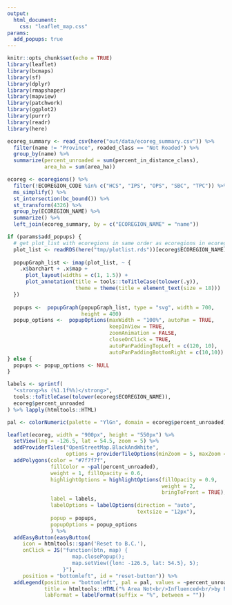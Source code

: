 ```yaml
---
output:
  html_document:
    css: "leaflet_map.css"
params:
  add_popups: true
---
```

<!-- 
Copyright 2018 Province of British Columbia

Licensed under the Apache License, Version 2.0 (the "License");
you may not use this file except in compliance with the License.
You may obtain a copy of the License at

http://www.apache.org/licenses/LICENSE-2.0

Unless required by applicable law or agreed to in writing, software distributed under the License is distributed on  "AS IS" BASIS,
WITHOUT WARRANTIES OR CONDITIONS OF ANY KIND, either express or implied.
See the License for the specific language governing permissions and limitations under the License.
-->

<!-- 
To speed up development of appearance of the map, change `add_popups` 
paremeter to `false` so that popups aren't rendered (which takes a long time) 
-->

```r
knitr::opts_chunk$set(echo = TRUE)
library(leaflet)
library(bcmaps)
library(sf)
library(dplyr)
library(rmapshaper)
library(mapview)
library(patchwork)
library(ggplot2)
library(purrr)
library(readr)
library(here)

ecoreg_summary <- read_csv(here("out/data/ecoreg_summary.csv")) %>% 
  filter(name != "Province", roaded_class == "Not Roaded") %>% 
  group_by(name) %>% 
  summarize(percent_unroaded = sum(percent_in_distance_class), 
            area_ha = sum(area_ha))

ecoreg <- ecoregions() %>% 
  filter(!ECOREGION_CODE %in% c("HCS", "IPS", "OPS", "SBC", "TPC")) %>% 
  ms_simplify() %>% 
  st_intersection(bc_bound()) %>% 
  st_transform(4326) %>% 
  group_by(ECOREGION_NAME) %>% 
  summarize() %>% 
  left_join(ecoreg_summary, by = c("ECOREGION_NAME" = "name"))

if (params$add_popups) {
  # get plot_list with ecoregions in same order as ecoregions in ecoreg
  plot_list <- readRDS(here("tmp/plotlist.rds"))[ecoreg$ECOREGION_NAME]
  
  popupGraph_list <- imap(plot_list, ~ {
    .x$barchart + .x$map +
      plot_layout(widths = c(1, 1.5)) +
      plot_annotation(title = tools::toTitleCase(tolower(.y)),
                      theme = theme(title = element_text(size = 18)))
  })
  
  popups <-  popupGraph(popupGraph_list, type = "svg", width = 700,
                        height = 400)
  popup_options <-  popupOptions(maxWidth = "100%", autoPan = TRUE,
                                 keepInView = TRUE,
                                 zoomAnimation = FALSE,
                                 closeOnClick = TRUE,
                                 autoPanPaddingTopLeft = c(120, 10),
                                 autoPanPaddingBottomRight = c(10,10))
} else {
  popups <- popup_options <- NULL
}
```


```r
labels <- sprintf(
  "<strong>%s (%1.1f%%)</strong>",
  tools::toTitleCase(tolower(ecoreg$ECOREGION_NAME)), 
  ecoreg$percent_unroaded
) %>% lapply(htmltools::HTML)

pal <- colorNumeric(palette = "YlGn", domain = ecoreg$percent_unroaded)
```

```r
leaflet(ecoreg, width = "900px", height = "550px") %>% 
  setView(lng = -126.5, lat = 54.5, zoom = 5) %>% 
  addProviderTiles("OpenStreetMap.BlackAndWhite", 
                   options = providerTileOptions(minZoom = 5, maxZoom = 10)) %>% 
  addPolygons(color = "#7f7f7f",
              fillColor = ~pal(percent_unroaded),
              weight = 1, fillOpacity = 0.6,
              highlightOptions = highlightOptions(fillOpacity = 0.9,
                                                  weight = 2,
                                                  bringToFront = TRUE), 
              label = labels,
              labelOptions = labelOptions(direction = "auto", 
                                          textsize = "12px"), 
              popup = popups, 
              popupOptions = popup_options
              ) %>% 
  addEasyButton(easyButton(
     icon = htmltools::span('Reset to B.C.'),
     onClick = JS("function(btn, map) { 
                     map.closePopup();
                     map.setView({lon: -126.5, lat: 54.5}, 5);
                  }"), 
     position = "bottomleft", id = "reset-button")) %>% 
  addLegend(position = "bottomleft", pal = pal, values = ~percent_unroaded, 
            title = htmltools::HTML("% Area Not<br/>Influenced<br/>by Roads"), 
            labFormat = labelFormat(suffix = "%", between = ""))
```
